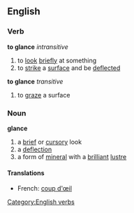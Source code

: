 ==English==
===Verb===
'''to glance''' ''intransitive''
#to [[look]] [[briefly]] at something
#to [[strike]] a [[surface]] and be [[deflected]]
'''to glance'''  ''transitive''
#to [[graze]] a surface
===Noun===
'''glance'''
#a [[brief]] or [[cursory]] look
#a [[deflection]]
#a form of [[mineral]] with a [[brilliant]] [[lustre]]
====Translations====
*French: [[coup d'œil]]
[[Category:English verbs]]